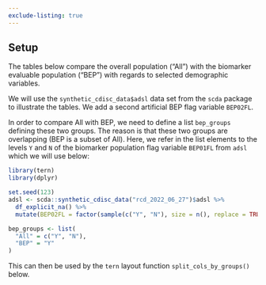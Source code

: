 ```yaml
---
exclude-listing: true
---
```


## Setup

The tables below compare the overall population ("All") with the biomarker evaluable population ("BEP") with regards to selected demographic variables.

We will use the `synthetic_cdisc_data$adsl` data set from the `scda` package to illustrate the tables.
We add a second artificial BEP flag variable `BEP02FL`.

In order to compare All with BEP, we need to define a list `bep_groups` defining these two groups.
The reason is that these two groups are overlapping (BEP is a subset of All).
Here, we refer in the list elements to the levels `Y` and `N` of the biomarker population flag variable `BEP01FL` from `adsl` which we will use below:

```r
library(tern)
library(dplyr)

set.seed(123)
adsl <- scda::synthetic_cdisc_data("rcd_2022_06_27")$adsl %>%
  df_explicit_na() %>%
  mutate(BEP02FL = factor(sample(c("Y", "N"), size = n(), replace = TRUE)))

bep_groups <- list(
  "All" = c("Y", "N"),
  "BEP" = "Y"
)
```

This can then be used by the `tern` layout function `split_cols_by_groups()` below.
